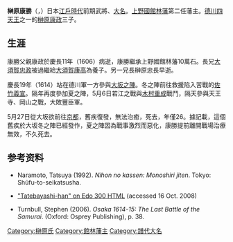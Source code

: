 {{Infobox officeholder 
| name= 榊原康勝
| image= 
| caption= 

| order=[[館林藩|館林藩]]藩主
| term_start=1606年
| term_end=1615年
| predecessor= [[榊原康政|榊原康政]]
| successor= {{link-ja|榊原忠次|榊原忠次}}
| birth_date=1590年<br>（天正18年）
| birth_place= 
| death_date={{Death date and age|1615|6|23|1590}}<br />（慶長20年5月27日）
| death_place= 
| module = {{日本武士 |child=yes
|時代= 
|幼名=
|改名= 政直→康勝
|别名= 通称：小十郎
|諡号= 
|神号= 
|戒名= 心光院殿前國宰長誉了英大居士
|洗禮名= 
|墓所= 
|朝廷官位= 從五位下遠江守
|幕府職位= 
|主君= 
|藩= 
|氏族= [[榊原氏|榊原氏]]
|父母= 
|養父= 
|養母= 
|兄弟= 
|姐妹= 
|正室=
|側室= 
|嗣子= 
|嗣女=
|養子= 
|養女= 
 }}
}}
'''榊原康勝'''（{{jpn|j=榊原 康勝|hg=さかきばら やすかつ|rm=Sakakibara Yasukatsu}}，{{bd|1590年||1615年|6月23日|}}）日本[[江戶時代|江戶時代]]前期武將、[[大名_(稱謂)|大名]]。[[上野國|上野國]][[館林藩|館林藩]]第二任藩主。[[德川四天王|德川四天王]]之一的[[榊原康政|榊原康政]]三子。

== 生涯 ==
康勝父親康政於慶長11年（1606）病逝，康勝繼承上野國館林藩10萬石。長兄[[大須賀忠政|大須賀忠政]]被過繼給[[大須賀康高|大須賀康高]]為養子。另一兄長榊原忠長早逝。

慶長19年（1614）站在德川軍一方參與[[大坂之陣|大坂之陣]]。冬之陣前往救援陷入苦戰的[[佐竹義宣|佐竹義宣]]。隔年再度參加夏之陣，5月6日若江之戰與[[木村重成|木村重成]]戰鬥，隔天參與天王寺、岡山之戰，大敗豐臣軍。

5月27日從大坂欲前往[[京都|京都]]，舊疾復發，無法治癒，死去，年僅26。據記載，這個舊疾於大坂冬之陣已經發作，夏之陣因為戰事激烈而惡化，康勝提前離開戰場治療無效，不久死去。

==参考资料==
*Naramoto, Tatsuya (1992). ''Nihon no kassen: Monoshiri jiten''. Tokyo: Shūfu-to-seikatsusha.
*{{ja icon}} [http://www.asahi-net.or.jp/~me4k-skri/han/kantou/tatebayashi.html "Tatebayashi-han" on Edo 300 HTML] {{Wayback|url=http://www.asahi-net.or.jp/~me4k-skri/han/kantou/tatebayashi.html |date=20160304210654 }} (accessed 16 Oct. 2008)
*Turnbull, Stephen (2006). ''Osaka 1614-15: The Last Battle of the Samurai''. (Oxford: Osprey Publishing), p. 38.

{{館林藩主|榊原氏|2代|1606年 - 1615年}}

[[Category:榊原氏|Category:榊原氏]]
[[Category:館林藩主|Category:館林藩主]]
[[Category:譜代大名|Category:譜代大名]]